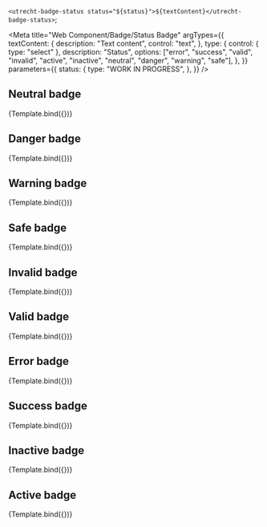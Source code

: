 <!-- @license CC0-1.0 -->


  `<utrecht-badge-status status="${status}">${textContent}</utrecht-badge-status>`;

<Meta
  title="Web Component/Badge/Status Badge"
  argTypes={{
    textContent: {
      description: "Text content",
      control: "text",
    },
    type: {
      control: { type: "select" },
      description: "Status",
      options: ["error", "success", "valid", "invalid", "active", "inactive", "neutral", "danger", "warning", "safe"],
    },
  }}
  parameters={{
    status: {
      type: "WORK IN PROGRESS",
    },
  }}
/>

## Neutral badge

<Canvas>
  <Story
    name="Neutral badge"
    args={{
      status: "neutral",
      textContent: "neutral",
    }}
  >
    {Template.bind({})}
  </Story>
</Canvas>

<ArgsTable story="Neutral badge" />

## Danger badge

<Canvas>
  <Story
    name="Danger badge"
    args={{
      status: "danger",
      textContent: "danger",
    }}
  >
    {Template.bind({})}
  </Story>
</Canvas>

## Warning badge

<Canvas>
  <Story
    name="Warning badge"
    args={{
      status: "warning",
      textContent: "warning",
    }}
  >
    {Template.bind({})}
  </Story>
</Canvas>

## Safe badge

<Canvas>
  <Story
    name="Safe badge"
    args={{
      status: "safe",
      textContent: "safe",
    }}
  >
    {Template.bind({})}
  </Story>
</Canvas>

## Invalid badge

<Canvas>
  <Story
    name="Invalid badge"
    args={{
      status: "invalid",
      textContent: "invalid",
    }}
  >
    {Template.bind({})}
  </Story>
</Canvas>

## Valid badge

<Canvas>
  <Story
    name="Valid badge"
    args={{
      status: "valid",
      textContent: "valid",
    }}
  >
    {Template.bind({})}
  </Story>
</Canvas>

## Error badge

<Canvas>
  <Story
    name="Error badge"
    args={{
      status: "error",
      textContent: "error",
    }}
  >
    {Template.bind({})}
  </Story>
</Canvas>

## Success badge

<Canvas>
  <Story
    name="Success badge"
    args={{
      status: "success",
      textContent: "success",
    }}
  >
    {Template.bind({})}
  </Story>
</Canvas>

## Inactive badge

<Canvas>
  <Story
    name="Inactive badge"
    args={{
      status: "inactive",
      textContent: "inactive",
    }}
  >
    {Template.bind({})}
  </Story>
</Canvas>

## Active badge

<Canvas>
  <Story
    name="Active badge"
    args={{
      status: "active",
      textContent: "active",
    }}
  >
    {Template.bind({})}
  </Story>
</Canvas>
